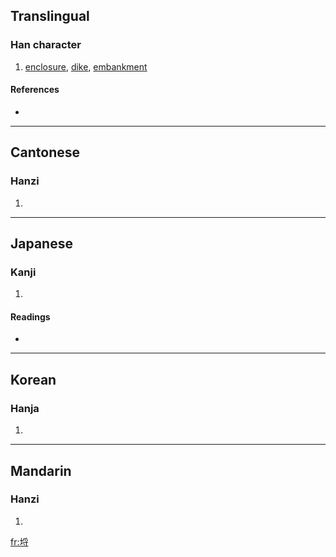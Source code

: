 {{see|埓}}
==Translingual==

===Han character===
{{Han char|rn=32|rad=土|as=07|sn=10|four=4214<sub>9</sub>|canj=土月木戈 (GBDI)}}

# [[enclosure]], [[dike]], [[embankment]]

====References====
* {{Han ref|kx=0230.030|dkj=05123|dj=0466.030|hdz=10446.030|uh=57D2|ud=22482|bh=D14D|bd=53581}}

----

==Cantonese==

===Hanzi===
{{yue-hanzi|jyut=|y=lyut3}}

# {{defn|Cantonese}}

----

==Japanese==

===Kanji===
{{ja-kanji|grade=|rs=土07}}

# {{defn|Japanese}}

====Readings====
* {{ja-readings|on=[[らち]] (rachi), [[らつ]] (ratsu), [[れつ]] (retsu)|kun=[[かこい]] (kakoi), [[かき]] (kaki)}}

----

==Korean==

===Hanja===
{{ko-hanja|hangeul=랄|rv=ral|mr=ral}}

# {{defn|Korean}}

----

==Mandarin==

===Hanzi===
{{cmn-hanzi|pin=[[lèi]] ([[lei4]])|wg=lei<sup>4</sup>}}

# {{defn|Mandarin}}

[[fr:埒]]